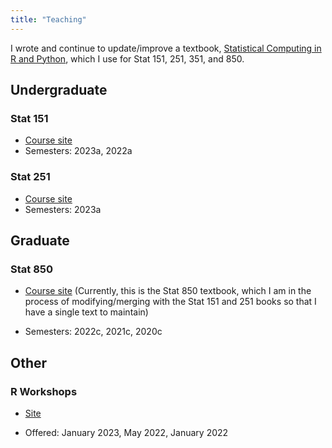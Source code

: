 ```yaml
---
title: "Teaching"
---
```


I wrote and continue to update/improve a textbook, [Statistical Computing in R and Python](https://srvanderplas.github.io/stat-computing-r-python/), which I use for Stat 151, 251, 351, and 850. 


## Undergraduate

### Stat 151

- [Course site](../unl-stat151/)
- Semesters: 2023a, 2022a

### Stat 251

- [Course site](../unl-stat251/)
- Semesters: 2023a

## Graduate

### Stat 850

- [Course site](../unl-stat850/) (Currently, this is the Stat 850 textbook, which I am in the process of modifying/merging with the Stat 151 and 251 books so that I have a single text to maintain)

- Semesters: 2022c, 2021c, 2020c


## Other

### R Workshops

- [Site](https://unl-statistics.github.io/R-workshops/README.html)

- Offered: January 2023, May 2022, January 2022
